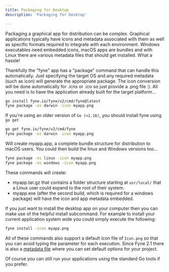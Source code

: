 ```yaml
---
title: Packaging for Desktop
description: 'Packaging for Desktop'

---
```


Packaging a graphical app for distribution can be complex.
Graphical applications typically have icons and metadata associated
with them as well as specific formats required to integrate with each
environment. Windows executables need embedded icons, macOS apps are bundles and
with Linux there are various metadata files that should get installed. What a hassle!

Thankfully the "fyne" app has a "package" command that can handle this automatically. Just specifying the target OS and any required metadata (such as icon) will generate the appropriate package. The icon conversion will be done automatically for .icns or .ico so just provide a .png file :). All you need is to have the application already built for the target platform...

```bash
go install fyne.io/fyne/v2/cmd/fyne@latest
fyne package -os darwin -icon myapp.png
```

If you're using an older version of `Go (<1.16)`, you should install fyne using `go get`

```bash
go get fyne.io/fyne/v2/cmd/fyne
fyne package -os darwin -icon myapp.png
```

Will create myapp.app, a complete bundle structure for distribution to macOS users. You could then build the linux and Windows versions too...

```bash
fyne package -os linux -icon myapp.png
fyne package -os windows -icon myapp.png
```

These commands will create:

  * myapp.tar.gz that contains a folder structure starting at `usr/local/` that a Linux user could expand to the root of their system.
  * myapp.exe (after the second build, which is required for a windows package) will have the icon and app metadata embedded.

If you just want to install the desktop app on your computer then you can make
use of the helpful install subcommand. For example to install your current
application system wide you could simply execute the following:

```bash
fyne install -icon myapp.png
```

All of these commands also support a default icon file of `Icon.png` so that you
can avoid typing the parameter for each execution. Since Fyne 2.1 there is also a
[metadata file](/started/metadata) where you can set default options for your project.

Of course you can still run your applications using the standard Go
tools if you prefer.

